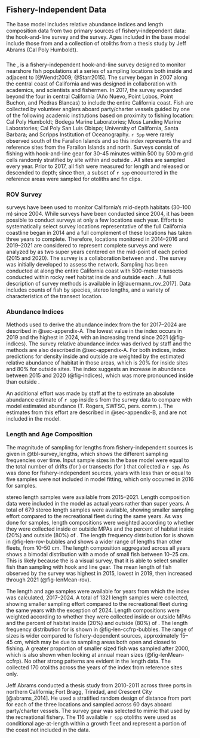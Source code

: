 ## Fishery-Independent Data <!--(TOR section D2) --> {#sec-fish-indep}

<!-- Fishery-independent data: Description of surveys used in the assessment, description of methods to estimate abundance indices, sample size information for length- and age- composition data by survey and year, including both the number of tows (or drops or sites for hook and line data) and fish sampled. Include complete tables and figures and date of data extraction.   -->

The base model includes relative abundance indices and length composition data from two primary sources of fishery-independent data: the \gls{s-ccfrp} hook-and-line survey and the \gls{cdfw} \gls{rov} survey. Ages included in the base model include those from \gls{s-ccfrp} and a collection of otoliths from a thesis study by Jeff Abrams (Cal Poly Humboldt).

### \acrlong{s-ccfrp}

The \gls{s-ccfrp}, is a fishery-independent hook-and-line survey designed to monitor nearshore fish populations at a series of sampling locations both inside and adjacent to \glspl{mpa} [@Wendt2009; @Starr2015]. The \gls{s-ccfrp} survey began in 2007 along the central coast of California and was designed in collaboration with academics, \gls{nmfs} and \gls{cdfw} scientists and fishermen. In 2017, the survey expanded beyond the four \glspl{mpa} in central California (A&ntilde;o Nuevo, Point Lobos, Point Buchon, and Piedras Blancas) to include the entire California coast. Fish are collected by volunteer anglers aboard party/charter vessels guided by one of the following academic institutions based on proximity to fishing location: Cal Poly Humboldt; Bodega Marine Laboratories; Moss Landing Marine Laboratories; Cal Poly San Luis Obispo; University of California, Santa Barbara; and Scripps Institution of Oceanography. `r Spp` were rarely observed south of the Farallon Islands and so this index represents the \glspl{mpa} and reference sites from the Farallon Islands and north. Surveys consist of fishing with hook-and-line gear for 30-45 minutes within 500 by 500 m grid cells randomly stratified by site within and outside \glspl{mpa}. All sites are sampled every year. Prior to 2017, all fish were measured for length and released or descended to depth; since then, a subset of `r spp` encountered in the reference areas were sampled for otoliths and fin clips. 

### ROV Survey

\gls{rov} surveys have been used to monitor California’s mid-depth habitats (30--100 m) since 2004. While surveys have been conducted since 2004, it has been possible to conduct surveys at only a few locations each year.  Efforts to systematically select survey locations representative of the full California coastline began in 2014 and a full complement of these locations has taken three years to complete. Therefore, locations monitored in 2014--2016 and 2019--2021 are considered to represent complete surveys and were analyzed by \gls{cdfw} as two super years centered on the mid-point of each period (2015 and 2020). The survey is a collaboration between \gls{cdfw} and \gls{mare}. The survey was initially developed to assess the \gls{mpa} network. Sampling has been conducted at \glspl{mpa} along the entire California coast with 500-meter transects conducted within rocky reef habitat inside and outside each \gls{mpa}. A full description of survey methods is available in [@lauermann_rov_2017]. Data includes counts of fish by species, stereo lengths, and a variety of characteristics of the transect location. 

### Abundance Indices

Methods used to derive the abundance index from the \gls{s-ccfrp} for 2017--2024 are described in @sec-appendix-A. The lowest value in the index occurs in 2019 and the highest in 2024, with an increasing trend since 2021 (@fig-indices). The \gls{rov} survey relative abundance index was derived by \gls{cdfw} staff and the methods are also described in @sec-appendix-A. For both indices, index predictions for density inside and outside \glspl{mpa} are weighted by the estimated relative abundance of habitat in those areas, which is 20% for inside \gls{mpa} sites and 80% for outside \gls{mpa} sites. The \gls{rov} index suggests an increase in abundance between 2015 and 2020 (@fig-indices), which was more pronounced inside than outside \glspl{mpa}. 

An additional effort was made by staff at the \gls{swfsc} to estimate an absolute abundance estimate of `r spp` inside \gls{mpa}s from the \gls{rov} survey data to compare with model estimated abundance (T. Rogers, SWFSC, pers. comm.). The estimates from this effort are described in @sec-appendix-B, and are not included in the model.  

### Length and Age Composition

The magnitude of sampling for lengths from fishery-independent sources is given in @tbl-survey_lengths, which shows the different sampling frequencies over time. Input sample sizes in the base model were equal to the total number of drifts (for \gls{s-ccfrp}) or transects (for \gls{rov}) that collected a `r spp`. As was done for fishery-independent sources, years with less than or equal to five samples were not included in model fitting, which only occurred in 2016 for \gls{rov} samples. 

\gls{rov} stereo length samples were available from 2015--2021. Length composition data were included in the model as actual years rather than super years. A total of 679 stereo length samples were available, showing smaller sampling effort compared to the recreational fleet during the same years. As was done for \gls{s-ccfrp} samples, length compositions were weighted according to whether they were collected inside or outside MPAs and the percent of habitat inside (20%) and outside (80%) of \glspl{mpa}. The length frequency distribution for \gls{rov} is shown in @fig-len-rov-bubbles and shows a wider range of lengths than other fleets, from 10--50 cm. The length composition aggregated across all years shows a bimodal distribution with a mode of small fish between 10--25 cm. This is likely because the \gls{rov} is a visual survey, that it is able to select smaller fish than sampling with hook and line gear. The mean length of fish observed by the survey was highest in 2015, lowest in 2019, then increased through 2021 (@fig-lenMean-rov).

The \gls{s-ccfrp} length and age samples were available for years from which the index was calculated, 2017--2024. A total of 1321 length samples were collected, showing smaller sampling effort compared to the recreational fleet during the same years with the exception of 2024. Length compositions were weighted according to whether they were collected inside or outside MPAs and the percent of habitat inside (20%) and outside (80%) of \glspl{mpa}. The length frequency distribution for \gls{s-ccfrp} is shown in @fig-len-ccfrp-bubbles. The range of sizes is wider compared to fishery-dependent sources, approximately 15--45 cm, which may be due to sampling areas both open and closed to fishing. A greater proportion of smaller sized fish was sampled after 2000, which is also shown when looking at annual mean sizes (@fig-lenMean-ccfrp). No other strong patterns are evident in the length data. The \gls{s-ccfrp} collected 170 otoliths across the years of the index from reference sites only.

Jeff Abrams conducted a thesis study from 2010-2011 across three ports in northern California; Fort Bragg, Trinidad, and Crescent City [@abrams_2014]. He used a stratified random design of distance from port for each of the three locations and sampled across 60 days aboard party/charter vessels.  The survey gear was selected to mimic that used by the recreational fishery. The 116 available `r spp` otoliths were used as conditional age-at-length within a growth fleet and represent a portion of the coast not included in the \gls{s-ccfrp} data. 